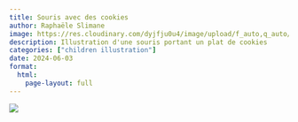 ```yaml
---
title: Souris avec des cookies
author: Raphaële Slimane
image: https://res.cloudinary.com/dyjfju0u4/image/upload/f_auto,q_auto/v1757411632/illustrationenfant3_jzxgez.png
description: Illustration d'une souris portant un plat de cookies
categories: ["children illustration"]
date: 2024-06-03
format:
  html:
    page-layout: full
---
```


![](https://res.cloudinary.com/dyjfju0u4/image/upload/f_auto,q_auto/v1757411632/illustrationenfant3_jzxgez.png)


